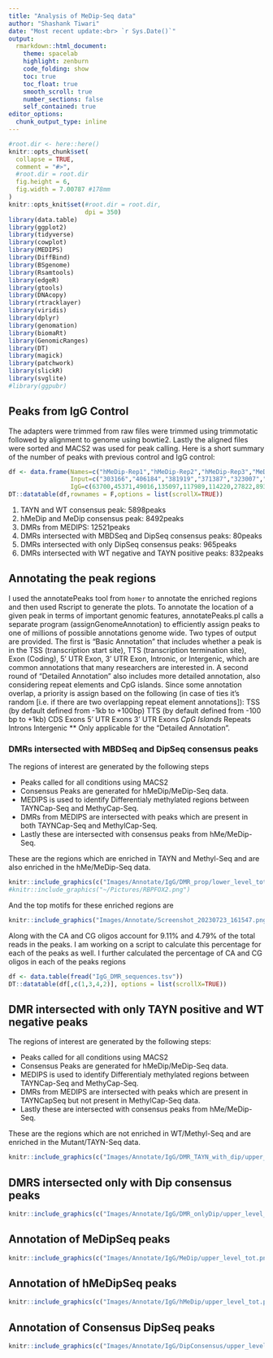 ```yaml
---
title: "Analysis of MeDip-Seq data"
author: "Shashank Tiwari"
date: "Most recent update:<br> `r Sys.Date()`"
output: 
  rmarkdown::html_document: 
    theme: spacelab
    highlight: zenburn 
    code_folding: show 
    toc: true 
    toc_float: true
    smooth_scroll: true
    number_sections: false 
    self_contained: true 
editor_options: 
  chunk_output_type: inline
---
```


```r
#root.dir <- here::here()
knitr::opts_chunk$set(
  collapse = TRUE,
  comment = "#>",
  #root.dir = root.dir
  fig.height = 6,
  fig.width = 7.00787 #178mm
)  
knitr::opts_knit$set(#root.dir = root.dir, 
                     dpi = 350)  
library(data.table)
library(ggplot2)
library(tidyverse)
library(cowplot)
library(MEDIPS)
library(DiffBind)
library(BSgenome)
library(Rsamtools)
library(edgeR)
library(gtools)
library(DNAcopy)
library(rtracklayer)
library(viridis)
library(dplyr)
library(genomation)
library(biomaRt)
library(GenomicRanges)
library(DT)
library(magick)
library(patchwork)
library(slickR)
library(svglite)
#library(ggpubr)
```


## Peaks from IgG Control
The adapters were trimmed from raw files were trimmed using trimmotatic followed by alignment to genome using bowtie2. Lastly the aligned files were sorted and MACS2 was used for peak calling.
Here is a short summary of the number of peaks with previous control and IgG control:

```r
df <- data.frame(Names=c("hMeDip-Rep1","hMeDip-Rep2","hMeDip-Rep3","MeDip-Rep1","MeDip-Rep2","MeDip-Rep3","hMeDip-Consensus","MeDip-Consensus","Consensus"),
                 Input=c("303166","406184","381919","371387","323007","358875","226988","266843","78802"),
                 IgG=c(63700,45371,49016,135097,117989,114220,27822,89319,8492))
DT::datatable(df,rownames = F,options = list(scrollX=TRUE))
```

1. TAYN and WT consensus peak: 5898peaks
2. hMeDip and MeDip consensus peak: 8492peaks
3. DMRs from MEDIPS: 12521peaks
4. DMRs intersected with MBDSeq and DipSeq consensus peaks: 80peaks
5. DMRs intersected with only DipSeq consensus peaks: 965peaks
6. DMRs intersected with WT negative and TAYN positive peaks: 832peaks


## Annotating the peak regions
I used the annotatePeaks tool from `homer` to annotate the enriched regions and then used Rscript to generate the plots. To annotate the location of a given peak in terms of important genomic features, annotatePeaks.pl calls a separate program (assignGenomeAnnotation) to efficiently assign peaks to one of millions of possible annotations genome wide. Two types of output are provided. The first is "Basic Annotation" that includes whether a peak is in the TSS (transcription start site), TTS (transcription termination site), Exon (Coding), 5' UTR Exon, 3' UTR Exon, Intronic, or Intergenic, which are common annotations that many researchers are interested in. A second round of "Detailed Annotation" also includes more detailed annotation, also considering repeat elements and CpG islands. Since some annotation overlap, a priority is assign based on the following (in case of ties it's random [i.e. if there are two overlapping repeat element annotations]): TSS (by default defined from -1kb to +100bp) TTS (by default defined from -100 bp to +1kb) CDS Exons 5' UTR Exons 3' UTR Exons *CpG Islands *Repeats Introns Intergenic ** Only applicable for the "Detailed Annotation".

### DMRs intersected with MBDSeq and DipSeq consensus peaks

The regions of interest are generated by the following steps

* Peaks called for all conditions using MACS2
* Consensus Peaks are generated for hMeDip/MeDip-Seq data.
* MEDIPS is used to identify Differentialy methylated regions between TAYNCap-Seq and MethyCap-Seq.
* DMRs from MEDIPS are intersected with peaks which are present in both TAYNCap-Seq and MethylCap-Seq.
* Lastly these are intersected with consensus peaks from hMe/MeDip-Seq.

These are the regions which are enriched in TAYN and Methyl-Seq and are also enriched in the hMe/MeDip-Seq data.


```r
knitr::include_graphics(c("Images/Annotate/IgG/DMR_prop/lower_level_tot.png","Images/Annotate/IgG/DMR_prop/upper_level_tot.png"))
#knitr::include_graphics("~/Pictures/RBPFOX2.png")
```


And the top motifs for these enriched regions are

```r
knitr::include_graphics("Images/Annotate/Screenshot_20230723_161547.png")
```

Along with the CA and CG oligos account for 9.11% and 4.79% of the total reads in the peaks. I am working on a script to calculate this percentage for each of the peaks as well. I further calculated the percentage of CA and CG oligos in each of the peaks regions

```r
df <- data.table(fread("IgG_DMR_sequences.tsv"))
DT::datatable(df[,c(1,3,4,2)], options = list(scrollX=TRUE))

```



## DMR intersected with only TAYN positive and WT negative peaks

The regions of interest are generated by the following steps:

*   Peaks called for all conditions using MACS2
*   Consensus Peaks are generated for hMeDip/MeDip-Seq data.
*   MEDIPS is used to identify Differentialy methylated regions between TAYNCap-Seq and MethyCap-Seq.
*   DMRs from MEDIPS are intersected with peaks which are present in TAYNCapSeq but not present in MethylCap-Seq data.
*   Lastly these are intersected with consensus peaks from hMe/MeDip-Seq.

These are the regions which are not enriched in WT/Methyl-Seq and are enriched in the Mutant/TAYN-Seq data.


```r
knitr::include_graphics(c("Images/Annotate/IgG/DMR_TAYN_with_dip/upper_level_tot.png","Images/Annotate/IgG/DMR_TAYN_with_dip/lower_level_tot.png"))
```



## DMRS intersected only with Dip consensus peaks
```r
knitr::include_graphics(c("Images/Annotate/IgG/DMR_onlyDip/upper_level_tot.png","Images/Annotate/IgG/DMR_onlyDip/lower_level_tot.png"))
```




## Annotation of MeDipSeq peaks

```r
knitr::include_graphics(c("Images/Annotate/IgG/MeDip/upper_level_tot.png","Images/Annotate/IgG/MeDip/lower_level_tot.png"))
```




## Annotation of hMeDipSeq peaks

```r
knitr::include_graphics(c("Images/Annotate/IgG/hMeDip/upper_level_tot.png", "Images/Annotate/IgG/hMeDip/lower_level_tot.png"))

```


## Annotation of Consensus DipSeq peaks

```r
knitr::include_graphics(c("Images/Annotate/IgG/DipConsensus/upper_level_tot.png", "Images/Annotate/IgG/DipConsensus/lower_level_tot.png"))

```
